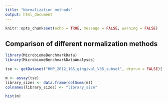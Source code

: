 ```yaml
---
title: "Normalization methods"
output: html_document
---
```


```r
knitr::opts_chunk$set(echo = TRUE, message = FALSE, warning = FALSE)
```

## Comparison of different normalization methods

```r
library(MicrobiomeBenchmarkData)
library(MicrobiomeBenchmarkDataAnalyses)
```
```r
tse <- getDataset("HMP_2012_16S_gingival_V35_subset", dryrun = FALSE)[[1]]
```

```r
m <- assay(tse)
library_sizes <- data.frame(colSums(m))
colnames(library_sizes) <- "library_size"
```

```r
hist(m)
```

